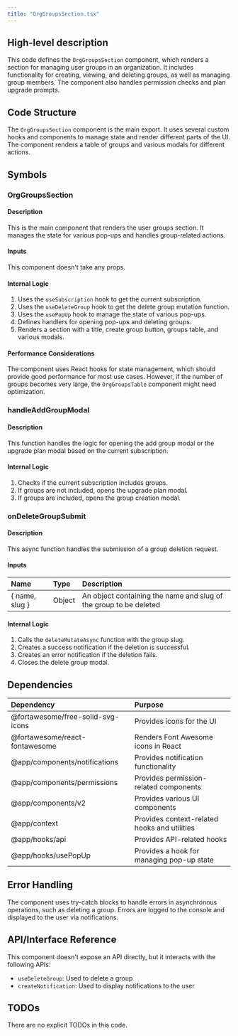 ```yaml
---
title: "OrgGroupsSection.tsx"
---
```


## High-level description
This code defines the `OrgGroupsSection` component, which renders a section for managing user groups in an organization. It includes functionality for creating, viewing, and deleting groups, as well as managing group members. The component also handles permission checks and plan upgrade prompts.

## Code Structure
The `OrgGroupsSection` component is the main export. It uses several custom hooks and components to manage state and render different parts of the UI. The component renders a table of groups and various modals for different actions.

## Symbols

### OrgGroupsSection
#### Description
This is the main component that renders the user groups section. It manages the state for various pop-ups and handles group-related actions.

#### Inputs
This component doesn't take any props.

#### Internal Logic
1. Uses the `useSubscription` hook to get the current subscription.
2. Uses the `useDeleteGroup` hook to get the delete group mutation function.
3. Uses the `usePopUp` hook to manage the state of various pop-ups.
4. Defines handlers for opening pop-ups and deleting groups.
5. Renders a section with a title, create group button, groups table, and various modals.

#### Performance Considerations
The component uses React hooks for state management, which should provide good performance for most use cases. However, if the number of groups becomes very large, the `OrgGroupsTable` component might need optimization.

### handleAddGroupModal
#### Description
This function handles the logic for opening the add group modal or the upgrade plan modal based on the current subscription.

#### Internal Logic
1. Checks if the current subscription includes groups.
2. If groups are not included, opens the upgrade plan modal.
3. If groups are included, opens the group creation modal.

### onDeleteGroupSubmit
#### Description
This async function handles the submission of a group deletion request.

#### Inputs
| Name | Type | Description |
|:-----|:-----|:------------|
| { name, slug } | Object | An object containing the name and slug of the group to be deleted |

#### Internal Logic
1. Calls the `deleteMutateAsync` function with the group slug.
2. Creates a success notification if the deletion is successful.
3. Creates an error notification if the deletion fails.
4. Closes the delete group modal.

## Dependencies
| Dependency | Purpose |
|:-----------|:--------|
| @fortawesome/free-solid-svg-icons | Provides icons for the UI |
| @fortawesome/react-fontawesome | Renders Font Awesome icons in React |
| @app/components/notifications | Provides notification functionality |
| @app/components/permissions | Provides permission-related components |
| @app/components/v2 | Provides various UI components |
| @app/context | Provides context-related hooks and utilities |
| @app/hooks/api | Provides API-related hooks |
| @app/hooks/usePopUp | Provides a hook for managing pop-up state |

## Error Handling
The component uses try-catch blocks to handle errors in asynchronous operations, such as deleting a group. Errors are logged to the console and displayed to the user via notifications.

## API/Interface Reference
This component doesn't expose an API directly, but it interacts with the following APIs:
- `useDeleteGroup`: Used to delete a group
- `createNotification`: Used to display notifications to the user

## TODOs
There are no explicit TODOs in this code.